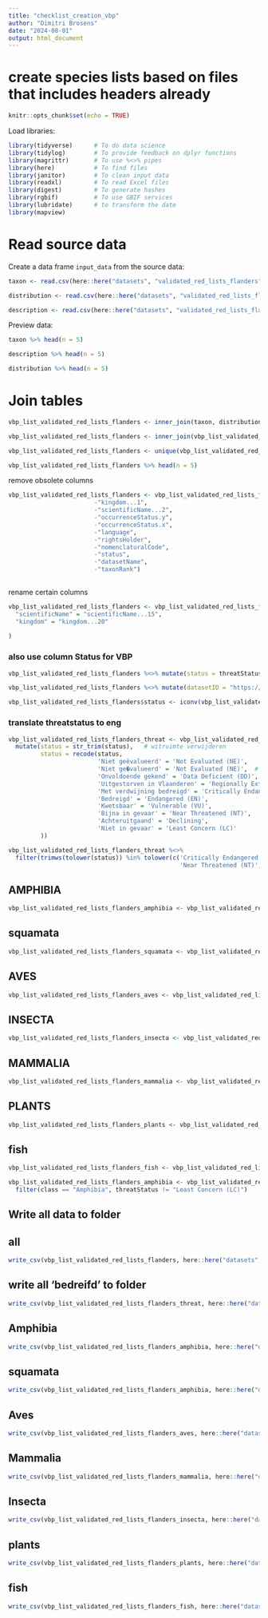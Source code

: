 ```yaml
---
title: "checklist_creation_vbp"
author: "Dimitri Brosens"
date: "2024-08-01"
output: html_document
---
```


# create species lists based on files that includes headers already

```r
knitr::opts_chunk$set(echo = TRUE)
```

Load libraries:

```r
library(tidyverse)      # To do data science
library(tidylog)        # To provide feedback on dplyr functions
library(magrittr)       # To use %<>% pipes
library(here)           # To find files
library(janitor)        # To clean input data
library(readxl)         # To read Excel files
library(digest)         # To generate hashes
library(rgbif)          # To use GBIF services
library(lubridate)      # to transform the date
library(mapview)
```

# Read source data

Create a data frame `input_data` from the source data:

```r
taxon <- read.csv(here::here("datasets", "validated_red_lists_flanders", "data", "raw", "taxon.csv"))
```

```r
distribution <- read.csv(here::here("datasets", "validated_red_lists_flanders", "data", "raw", "distribution.csv"))
```

```r
description <- read.csv(here::here("datasets", "validated_red_lists_flanders", "data", "raw", "description.csv"))
```



Preview data:

```r
taxon %>% head(n = 5)
```
```r
description %>% head(n = 5)
```

```r
distribution %>% head(n = 5)
```

# Join tables


```r
vbp_list_validated_red_lists_flanders <- inner_join(taxon, distribution, by = 'taxonID')
```

```r
vbp_list_validated_red_lists_flanders <- inner_join(vbp_list_validated_red_lists_flanders_a, description, by = 'taxonID')
```

```r
vbp_list_validated_red_lists_flanders <- unique(vbp_list_validated_red_lists_flanders)
```


```r
vbp_list_validated_red_lists_flanders %>% head(n = 5)
```
remove obsolete columns

```r
vbp_list_validated_red_lists_flanders <- vbp_list_validated_red_lists_flanders %>% select(
                        -"kingdom...1",
                        -"scientificName...2",
                        -"occurrenceStatus.y",
                        -"occurrenceStatus.x",
                        -"language",
                        -"rightsHolder",
                        -"nomenclaturalCode",
                        -"status",
                        -"datasetName",
                        -"taxonRank")
 
```
rename certain columns

```r
vbp_list_validated_red_lists_flanders <- vbp_list_validated_red_lists_flanders %>% rename(
  "scientificName" = "scientificName...15",
  "kingdom" = "kingdom...20"
  
)
```




### also use column Status for VBP

```r
vbp_list_validated_red_lists_flanders %<>% mutate(status = threatStatus)
```


```r
vbp_list_validated_red_lists_flanders %<>% mutate(datasetID = "https://doi.org/10.15468/8tk3tk")
```

```r
vbp_list_validated_red_lists_flanders$status <- iconv(vbp_list_validated_red_lists_flanders$status, from = "", to = "UTF-8")

```




### translate threatstatus to eng


```r
vbp_list_validated_red_lists_flanders_threat <- vbp_list_validated_red_lists_flanders %>%
  mutate(status = str_trim(status),   # witruimte verwijderen
         status = recode(status,
                         'Niet geëvalueerd' = 'Not Evaluated (NE)',
                         'Niet ge�valueerd' = 'Not Evaluated (NE)',  # encoding fallback
                         'Onvoldoende gekend' = 'Data Deficient (DD)',
                         'Uitgestorven in Vlaanderen' = 'Regionally Extinct (RE)',
                         'Met verdwijning bedreigd' = 'Critically Endangered (CR)',
                         'Bedreigd' = 'Endangered (EN)',
                         'Kwetsbaar' = 'Vulnerable (VU)',
                         'Bijna in gevaar' = 'Near Threatened (NT)',
                         'Achteruitgaand' = 'Declining',
                         'Niet in gevaar' = 'Least Concern (LC)'
         ))
```



```r
vbp_list_validated_red_lists_flanders_threat %<>%
  filter(trimws(tolower(status)) %in% tolower(c('Critically Endangered (CR)', 'Endangered (EN)', 'Vulnerable (VU)', 
                                                'Near Threatened (NT)', 'bedreigd', 'Kwetsbaar', 'Met verdwijning bedreigd','Uitgestorven in Vlaanderen','Regionally Extinct (REX)')))

```




## AMPHIBIA
```r
vbp_list_validated_red_lists_flanders_amphibia <- vbp_list_validated_red_lists_flanders %>% filter(class == 'Amphibia')

```
## squamata

```r
vbp_list_validated_red_lists_flanders_squamata <- vbp_list_validated_red_lists_flanders %>% filter(class == 'Squamata')

```


## AVES

```r
vbp_list_validated_red_lists_flanders_aves <- vbp_list_validated_red_lists_flanders %>% filter(class == 'Aves')
```

## INSECTA
```r
vbp_list_validated_red_lists_flanders_insecta <- vbp_list_validated_red_lists_flanders %>% filter(class == 'Insecta')
``` 

## MAMMALIA

```r
vbp_list_validated_red_lists_flanders_mammalia <- vbp_list_validated_red_lists_flanders %>% filter(class == 'Mammalia')
``` 
## PLANTS

```r
vbp_list_validated_red_lists_flanders_plants <- vbp_list_validated_red_lists_flanders %>% filter(kingdom == 'Plantae')
``` 
## fish

```r
vbp_list_validated_red_lists_flanders_fish <- vbp_list_validated_red_lists_flanders %>% filter(source == 'Verreycken_etal_2014')
``` 



```r
vbp_list_validated_red_lists_flanders_amphibia <- vbp_list_validated_red_lists_flanders %>%
  filter(class == "Amphibia", threatStatus != "Least Concern (LC)")
```

## Write all data to folder
## all

```r
write_csv(vbp_list_validated_red_lists_flanders, here::here("datasets", "validated_red_lists_flanders", "data", "processed", "vbp_validated_red_lists_flanders.csv"), na = "")
```


## write all 'bedreifd' to folder

```r
write_csv(vbp_list_validated_red_lists_flanders_threat, here::here("datasets", "validated_red_lists_flanders", "data", "processed", "vbp_validated_red_lists_flanders_threat.csv"), na = "")
```



## Amphibia

```r
write_csv(vbp_list_validated_red_lists_flanders_amphibia, here::here("datasets", "validated_red_lists_flanders", "data", "processed", "vbp_validated_red_lists_flanders_amphibia.csv"), na = "")
```

## squamata

```r
write_csv(vbp_list_validated_red_lists_flanders_amphibia, here::here("datasets", "validated_red_lists_flanders", "data", "processed", "vbp_validated_red_lists_flanders_squamata.csv"), na = "")
```


## Aves

```r
write_csv(vbp_list_validated_red_lists_flanders_aves, here::here("datasets", "validated_red_lists_flanders", "data", "processed", "vbp_validated_red_lists_flanders_aves.csv"), na = "")
```

## Mammalia

```r
write_csv(vbp_list_validated_red_lists_flanders_mammalia, here::here("datasets", "validated_red_lists_flanders", "data", "processed", "vbp_validated_red_lists_flanders_mammalia.csv"), na = "")
```

## Insecta

```r
write_csv(vbp_list_validated_red_lists_flanders_insecta, here::here("datasets", "validated_red_lists_flanders", "data", "processed", "vbp_validated_red_lists_flanders_insecta.csv"), na = "")
```

## plants

```r
write_csv(vbp_list_validated_red_lists_flanders_plants, here::here("datasets", "validated_red_lists_flanders", "data", "processed", "vbp_validated_red_lists_flanders_plants.csv"), na = "")
```

## fish

```r
write_csv(vbp_list_validated_red_lists_flanders_fish, here::here("datasets", "validated_red_lists_flanders", "data", "processed", "vbp_validated_red_lists_flanders_fish.csv"), na = "")
```

